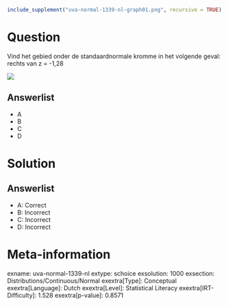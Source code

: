 ```r
include_supplement("uva-normal-1339-nl-graph01.png", recursive = TRUE)
```

Question
========

Vind het gebied onder de standaardnormale kromme in het volgende geval:
rechts van z = -1,28

![](uva-normal-1339-nl-graph01.png)

Answerlist
----------

* A
* B
* C
* D

Solution
========

Answerlist
----------

* A: Correct
* B: Incorrect
* C: Incorrect
* D: Incorrect

Meta-information
================
exname: uva-normal-1339-nl
extype: schoice
exsolution: 1000
exsection: Distributions/Continuous/Normal
exextra[Type]: Conceptual
exextra[Language]: Dutch
exextra[Level]: Statistical Literacy
exextra[IRT-Difficulty]: 1.528
exextra[p-value]: 0.8571
